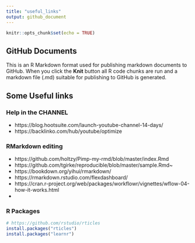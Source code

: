 ```yaml
---
title: "useful_links"
output: github_document
---
```


```r
knitr::opts_chunk$set(echo = TRUE)
```

## GitHub Documents

This is an R Markdown format used for publishing markdown documents to GitHub. When you click the **Knit** button all R code chunks are run and a markdown file (.md) suitable for publishing to GitHub is generated.

## Some Useful links

### Help in the CHANNEL

* https://blog.hootsuite.com/launch-youtube-channel-14-days/ 
* https://backlinko.com/hub/youtube/optimize

### RMarkdown editing

* https://github.com/holtzy/Pimp-my-rmd/blob/master/index.Rmd
* https://github.com/tgirke/reproducible/blob/master/sample.Rmd~
* https://bookdown.org/yihui/rmarkdown/
* https://rmarkdown.rstudio.com/flexdashboard/
* https://cran.r-project.org/web/packages/workflowr/vignettes/wflow-04-how-it-works.html
* 


### R Packages 

```r
# https://github.com/rstudio/rticles
install.packages("rticles")
install.packages("learnr")
```


